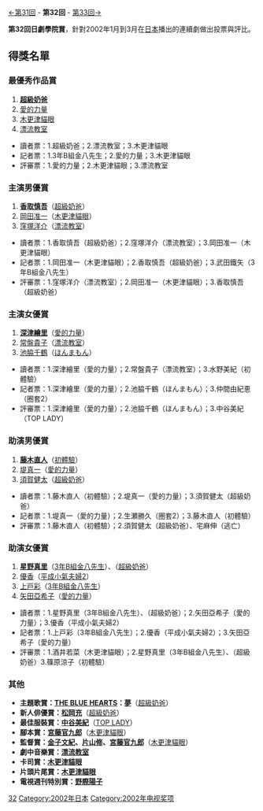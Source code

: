 {{noteTA
|G1=JP Show
}}
[[第31回日劇學院賞|←第31回]] - '''第32回''' - [[第33回日劇學院賞|第33回→]]

'''第32回日劇學院賞'''，針對2002年1月到3月在[[日本|日本]]播出的連續劇做出投票與評比。

== 得獎名單 ==
=== 最優秀作品賞 ===
#'''[[超級奶爸|超級奶爸]]'''
#[[愛的力量|愛的力量]]
#[[木更津貓眼|木更津貓眼]]
#[[漂流教室|漂流教室]]

*讀者票：1.超級奶爸；2.漂流教室；3.木更津貓眼
*記者票：1.3年B組金八先生；2.愛的力量；3.木更津貓眼
*評審票：1.愛的力量；2.木更津貓眼；3.漂流教室

=== 主演男優賞 ===
#'''[[香取慎吾|香取慎吾]]'''（[[超級奶爸|超級奶爸]]）
#[[岡田准一|岡田准一]]（[[木更津貓眼|木更津貓眼]]）
#[[窪塚洋介|窪塚洋介]]（[[漂流教室|漂流教室]]）

*讀者票：1.香取慎吾（超級奶爸）；2.窪塚洋介（漂流教室）；3.岡田准一（木更津貓眼）
*記者票：1.岡田准一（木更津貓眼）；2.香取慎吾（超級奶爸）；3.武田鐵矢（3年B組金八先生）
*評審票：1.窪塚洋介（漂流教室）；2.岡田准一（木更津貓眼）；3.香取慎吾（超級奶爸）

=== 主演女優賞 ===
#'''[[深津繪里|深津繪里]]'''（[[愛的力量|愛的力量]]）
#[[常盤貴子|常盤貴子]]（[[漂流教室|漂流教室]]）
#[[池脇千鶴|池脇千鶴]]（[[ほんまもん|ほんまもん]]）

*讀者票：1.深津繪里（愛的力量）；2.常盤貴子（漂流教室）；3.水野美紀（初體驗）
*記者票：1.深津繪里（愛的力量）；2.池脇千鶴（ほんまもん）；3.仲間由紀恵（圈套2）
*評審票：1.深津繪里（愛的力量）；2.池脇千鶴（ほんまもん）；3.中谷美紀（TOP LADY）

=== 助演男優賞 ===
#'''[[藤木直人|藤木直人]]'''（[[初體驗|初體驗]]）
#[[堤真一|堤真一]]（[[愛的力量|愛的力量]]）
#[[須賀健太|須賀健太]]（[[超級奶爸|超級奶爸]]）

*讀者票：1.藤木直人（初體驗）；2.堤真一（愛的力量）；3.須賀健太（超級奶爸）
*記者票：1.堤真一（愛的力量）；2.生瀬勝久（圈套2）；3.藤木直人（初體驗）
*評審票：1.藤木直人（初體驗）；2.須賀健太（超級奶爸）、宅麻伸（逃亡）

=== 助演女優賞 ===
#'''[[星野真里|星野真里]]'''（[[3年B組金八先生|3年B組金八先生]]）、（[[超級奶爸|超級奶爸]]）
#[[優香|優香]]（[[平成小氣夫婦2|平成小氣夫婦2]]）
#[[上戸彩|上戸彩]]（[[3年B組金八先生|3年B組金八先生]]）
#[[矢田亞希子|矢田亞希子]]（[[愛的力量|愛的力量]]）

*讀者票：1.星野真里（3年B組金八先生）、（超級奶爸）；2.矢田亞希子（愛的力量）；3.優香（平成小氣夫婦2）
*記者票：1.上戸彩（3年B組金八先生）；2.優香（平成小氣夫婦2）；3.矢田亞希子（愛的力量）
*評審票：1.酒井若菜（木更津貓眼）；2.星野真里（3年B組金八先生）、（超級奶爸）3.篠原涼子（初體驗）

=== 其他 ===
*'''主題歌賞：[[THE_BLUE_HEARTS|THE BLUE HEARTS]]：[[夢|夢]]'''（[[超級奶爸|超級奶爸]]）
*'''新人俳優賞：[[松岡充|松岡充]]'''（[[超級奶爸|超級奶爸]]）
*'''最佳服裝賞：[[中谷美紀|中谷美紀]]'''（[[TOP_LADY|TOP LADY]]）
*'''腳本賞：[[宮藤官九郎|宮藤官九郎]]'''（[[木更津貓眼|木更津貓眼]]）
*'''監督賞：[[金子文紀|金子文紀]]、[[片山修|片山修]]、[[宮藤官九郎|宮藤官九郎]]'''（[[木更津貓眼|木更津貓眼]]）
*'''劇中音樂賞：[[漂流教室|漂流教室]]'''
*'''卡司賞：[[木更津貓眼|木更津貓眼]]'''
*'''片頭片尾賞：[[木更津貓眼|木更津貓眼]]'''
*'''電視週刊特別賞：[[野際陽子|野際陽子]]'''
{{日劇學院賞名單}}

[[Category:日劇學院賞|32]]
[[Category:2002年日本|Category:2002年日本]]
[[Category:2002年电视奖项|Category:2002年电视奖项]]
